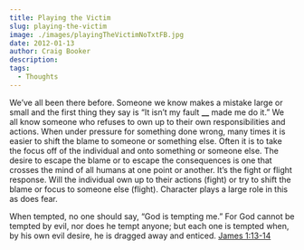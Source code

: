 ```yaml
---
title: Playing the Victim
slug: playing-the-victim
image: ./images/playingTheVictimNoTxtFB.jpg
date: 2012-01-13
author: Craig Booker
description:
tags:
  - Thoughts
---
```


We’ve all been there before. Someone we know makes a mistake large or small and the first thing they say is “It isn’t my fault **\_\_** made me do it.” We all know someone who refuses to own up to their own responsibilities and actions. When under pressure for something done wrong, many times it is easier to shift the blame to someone or something else. Often it is to take the focus off of the individual and onto something or someone else. The desire to escape the blame or to escape the consequences is one that crosses the mind of all humans at one point or another. It’s the fight or flight response. Will the individual own up to their actions (fight) or try to shift the blame or focus to someone else (flight). Character plays a large role in this as does fear.

When tempted, no one should say, “God is tempting me.” For God cannot be tempted by evil, nor does he tempt anyone; but each one is tempted when, by his own evil desire, he is dragged away and enticed.
[James 1:13-14](http://bible.us/Jas1.13.NIV84)
